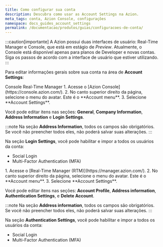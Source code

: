 ```yaml
---
title: Como configurar sua conta
description: Descubra como usar as Account Settings na Azion.
meta_tags: conta, Azion Console, configurações
namespace: docs_guides_account_settings
permalink: /documentacao/produtos/guias/configuracoes-de-conta/
---
```



:::caution[importante]
A Azion possui duas interfaces de usuário: Real-Time Manager e Console, que está em estágio de *Preview*. Atualmente, o Console está disponível apenas para planos de Developer e novas contas. Siga os passos de acordo com a interface de usuário que estiver utilizando.
:::

Para editar informações gerais sobre sua conta na área de **Account Settings**:

<Tabs client:visible>
    <Fragment slot="tab.console">Console</Fragment>
    <Fragment slot="tab.rtm">Real-Time Manager</Fragment>

<Fragment slot="panel.console">
1. Acesse o [Azion Console](https://console.azion.com/).
2. No canto superior direito da página, selecione o menu do avatar. Este é o **Account menu**.
3. Selecione **Account Settings**.

Você pode editar itens nas seções: **General**, **Company Information**, **Address Information** e **Login Settings**.

:::note
Na seção **Address Information**, todos os campos são obrigatórios. Se você não preencher todos eles, não poderá salvar suas alterações.
:::

Na seção **Login Settings**, você pode habilitar e impor a todos os usuários da conta:

- Social Login
- Multi-Factor Authentication (MFA)
</Fragment>

<Fragment slot="panel.rtm">
1. Acesse o [Real-Time Manager (RTM)](https://manager.azion.com/).
2. No canto superior direito da página, selecione o menu do avatar. Este é o **Account menu**.
3. Selecione **Account Settings**.

Você pode editar itens nas seções: **Account Profile**, **Address information**, **Authentication Settings**, e **Delete Account**.

:::note
Na seção **Address information**, todos os campos são obrigatórios. Se você não preencher todos eles, não poderá salvar suas alterações.
:::

Na seção **Authentication Settings**, você pode habilitar e impor a todos os usuários da conta:

- Social Login
- Multi-Factor Authentication (MFA)
</Fragment>

</Tabs>